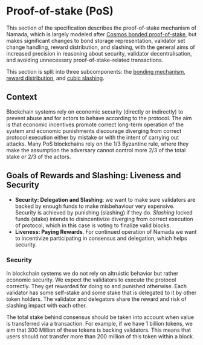 # Proof-of-stake (PoS)

This section of the specification describes the proof-of-stake mechanism of Namada, which is largely modeled after [Cosmos bonded proof-of-stake](https://github.com/cosmos/cosmos-sdk/blob/master/x/staking/spec/README.md), but makes significant changes to bond storage representation, validator set change handling, reward distribution, and slashing, with the general aims of increased precision in reasoning about security, validator decentralisation, and avoiding unnecessary proof-of-stake-related transactions.

This section is split into three subcomponents: the [bonding mechanism](./proof-of-stake/objects-and-txs.mdx), [reward distribution](./proof-of-stake/reward-distribution.mdx), and [cubic slashing](./proof-of-stake/cubic-slashing.mdx).

## Context

Blockchain systems rely on economic security (directly or indirectly) to 
prevent 
abuse and 
for actors 
to behave according to the protocol. The aim is that economic incentives promote 
correct long-term operation of the system and economic punishments 
discourage diverging from correct protocol execution either by mistake or 
with the intent of carrying out attacks. Many PoS blockchains rely on the 1/3 Byzantine rule, where they make the assumption the adversary cannot control more 2/3 of the total stake or 2/3 of the actors. 

## Goals of Rewards and Slashing: Liveness and Security

* **Security: Delegation and Slashing**: we want to make sure validators are 
  backed by enough funds to make misbehaviour very expensive. Security is 
  achieved by punishing (slashing) if they do. *Slashing* locked funds (stake)
  intends to disincentivize diverging from correct execution of protocol, 
  which in this case is voting to finalize valid blocks. 
* **Liveness: Paying Rewards**. For continued operation of Namada we want to incentivize participating in consensus and delegation, which helps security.

### Security 

In blockchain systems we do not rely on altruistic behavior but rather economic
security. We expect the validators to execute the protocol correctly. They get rewarded for doing so and punished otherwise. Each validator has some self-stake and some stake that is delegated to it by other token holders. The validator and delegators share the reward and risk of slashing impact with each other. 

The total stake behind consensus should be taken into account when value is transferred via a transaction. For example, if we have 1 billion tokens, we aim that 300 Million of these tokens is backing validators. This means that users should not transfer more than 200 million of this token within a block. 
